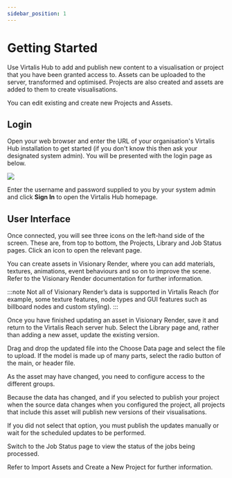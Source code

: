 ```yaml
---
sidebar_position: 1
---
```


# Getting Started

Use Virtalis Hub to add and publish new content to a visualisation or project that you have been granted access to. Assets can be uploaded to the server, transformed and optimised. Projects are also created and assets are added to them to create visualisations.

You can edit existing and create new Projects and Assets. 

## Login

Open your web browser and enter the URL of your organisation's Virtalis Hub installation to get started (if you don't know this then ask your designated system admin). You will be presented with the login page as below.

![](/img/virtalis-hub-and-web-viewer/login.png)

Enter the username and password supplied to you by your system admin and click **Sign In** to open the Virtalis Hub homepage.

## User Interface

Once connected, you will see three icons on the left-hand side of the screen. These are, from top to bottom, the Projects, Library and Job Status pages. Click an icon to open the relevant page.







You can create assets in Visionary Render, where you can add materials, textures, animations, event behaviours and so on to improve the scene. Refer to the Visionary Render documentation for further information.

:::note
Not all of Visionary Render’s data is supported in Virtalis Reach (for example, some texture features, node types and GUI features such as billboard nodes and custom styling).
:::

Once you have finished updating an asset in Visionary Render, save it and return to the Virtalis Reach server hub. Select the Library page and, rather than adding a new asset, update the existing version.

Drag and drop the updated file into the Choose Data page and select the file to upload. If the model is made up of many parts, select the radio button of the main, or header file. 

As the asset may have changed, you need to configure access to the different groups.

Because the data has changed, and if you selected to publish your project when the source data changes when you configured the project, all projects that include this asset will publish new versions of their visualisations.

If you did not select that option, you must publish the updates manually or wait for the scheduled updates to be performed.

Switch to the Job Status page to view the status of the jobs being processed.

Refer to Import Assets and Create a New Project for further information.